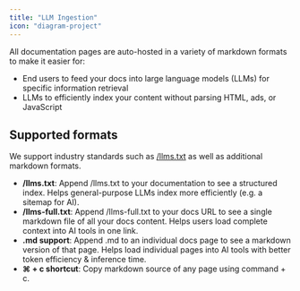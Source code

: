 ```yaml
---
title: "LLM Ingestion"
icon: "diagram-project"
---
```


All documentation pages are auto-hosted in a variety of markdown formats to make it easier for:
- End users to feed your docs into large language models (LLMs) for specific information retrieval
- LLMs to efficiently index your content without parsing HTML, ads, or JavaScript

## Supported formats
We support industry standards such as [/llms.txt](https://llmstxt.org) as well as additional markdown formats. 
- **/llms.txt**: Append /llms.txt to your documentation to see a structured index. Helps general-purpose LLMs index more efficiently (e.g. a sitemap for AI).
- **/llms-full.txt**: Append /llms-full.txt to your docs URL to see a single markdown file of all your docs content. Helps users load complete context into AI tools in one link.
- **.md support**: Append .md to an individual docs page to see a markdown version of that page. Helps load individual pages into AI tools with better token efficiency & inference time.
- **⌘ + c shortcut**: Copy markdown source of any page using command + c.